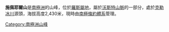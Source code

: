 {{unreferenced|time=2013-10-27T06:39:21+00:00}}
{{coord|78|52|S|160|42|E|display=title}}

'''施佩耶爾山'''是[[南極洲|南極洲]]的山峰，位於[[羅斯屬地|羅斯屬地]]，屬於[[沃斯特山脈|沃斯特山脈]]的一部分，處於[[克勒冰川|克勒冰川]]源頭，海拔高度2,430米，現時由[[南極條約體系|南極條約體系]]管理。

{{Antarctica-geo-stub}}
[[Category:南極洲山峰|Category:南極洲山峰]]